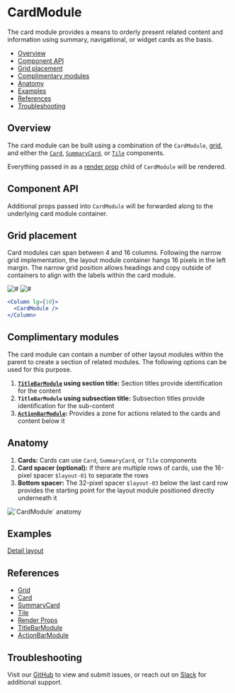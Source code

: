 

# CardModule

The card module provides a means to orderly present related content and information using summary, navigational, or widget cards as the basis.

- [Overview](#overview)
- [Component API](#component-api)
- [Grid placement](#grid-placement)
- [Complimentary modules](#complimentary-modules)
- [Anatomy](#anatomy)
- [Examples](#examples)
- [References](#references)
- [Troubleshooting](#troubleshooting)

## Overview

The card module can be built using a combination of the `CardModule`, [grid](#references), and either the [`Card`](#references), [`SummaryCard`](#references), or [`Tile`](#references) components.

Everything passed in as a [render prop](#references) child of `CardModule` will be rendered.

<Canvas>
  <Story
    id="patterns-unstable-layout-modules-cardmodule--default"
    parameters={parameters}
  />
</Canvas>

## Component API

<ArgsTable />

Additional props passed into `CardModule` will be forwarded along to the underlying card module container.

## Grid placement

Card modules can span between 4 and 16 columns. Following the narrow grid implementation, the layout module container hangs 16 pixels in the left margin. The narrow grid position allows headings and copy outside of containers to align with the labels within the card module.

<Row>
  <Column>
    <img alt="#" src="#" />
  </Column>

  <Column>
    <img alt="#" src="#" />
  </Column>
</Row>

```jsx
<Column lg={10}>
  <CardModule />
</Column>
```

## Complimentary modules

The card module can contain a number of other layout modules within the parent to create a section of related modules. The following options can be used for this purpose.

1. **[`TitleBarModule`](#references) using section title:** Section titles provide identification for the content
2. **`TitleBarModule` using subsection title:** Subsection titles provide identification for the sub-content
3. **[`ActionBarModule`](#references):** Provides a zone for actions related to the cards and content below it

<Canvas>
  <Story
    id="patterns-unstable-layout-modules-cardmodule--complimentary"
    parameters={parameters}
  />
</Canvas>

## Anatomy

1. **Cards:** Cards can use `Card`, `SummaryCard`, or `Tile` components
2. **Card spacer (optional):** If there are multiple rows of cards, use the 16-pixel spacer `$layout-01` to separate the rows
3. **Bottom spacer:** The 32-pixel spacer `$layout-03` below the last card row provides the starting point for the layout module positioned directly underneath it

<img alt="`CardModule` anatomy" src="#" />

## Examples

[Detail layout](/?path=/story/patterns-unstable-layout-examples-beta--detail)

## References

- [Grid](https://react.carbondesignsystem.com/?path=/docs/grid--narrow)
- [Card](/?path=/story/components-card)
- [SummaryCard](/?path=/story/patterns-summarycard)
- [Tile](https://react.carbondesignsystem.com/?path=/docs/tile)
- [Render Props](https://reactjs.org/docs/render-props.html)
- [TitleBarModule](/?path=/docs/patterns-unstable-layout-modules-titlebarmodule)
- [ActionBarModule](/?path=/docs/patterns-unstable-layout-modules-actionbarmodule)

## Troubleshooting

Visit our [GitHub](https://github.com/carbon-design-system/ibm-security) to view and submit issues, or reach out on [Slack](https://app.slack.com/client/T1V6D3RT7/CRV39QKP0) for additional support.
